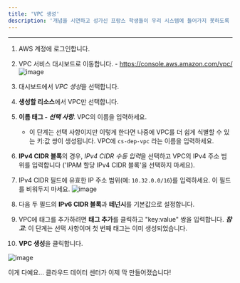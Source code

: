 ---
title: 'VPC 생성'
description: '개념을 시연하고 성가신 프랑스 학생들이 우리 시스템에 들어가지 못하도록 VPC를 만들어봅시다!'
---

---

1. AWS 계정에 로그인합니다.

2. VPC 서비스 대시보드로 이동합니다. - https://console.aws.amazon.com/vpc/
   ![image](https://github.com/user-attachments/assets/aa2932f6-7b1d-4653-b108-b6bc56f2c699)

3. 대시보드에서 *VPC 생성*을 선택합니다.

4. **생성할 리소스**에서 VPC만 선택합니다.

5. **이름 태그 - _선택 사항_**. VPC의 이름을 입력하세요.
   - 이 단계는 선택 사항이지만 이렇게 한다면 나중에 VPC를 더 쉽게 식별할 수 있는 키:값 쌍이 생성됩니다. VPC에 `cs-dep-vpc` 라는 이름을 입력하세요.

6. **IPv4 CIDR 블록**의 경우, *IPv4 CIDR 수동 입력*을 선택하고 VPC의 IPv4 주소 범위를 입력합니다 ('IPAM 할당 IPv4 CIDR 블록'을 선택하지 마세요).

7. IPv4 CIDR 필드에 유효한 IP 주소 범위(예: `10.32.0.0/16`)를 입력하세요. 이 필드를 비워두지 마세요.
   ![image](https://github.com/user-attachments/assets/1168bf8a-b9ac-4765-a485-e11eddd522f0)

8. 다음 두 필드의 **IPv6 CIDR 블록**과 **테넌시**를 기본값으로 설정합니다.

9. VPC에 태그를 추가하려면 **태그 추가**를 클릭하고 "key:value" 쌍을 입력합니다. **_참고_**: 이 단계는 선택 사항이며 첫 번째 태그는 이미 생성되었습니다.

10. **VPC 생성**을 클릭합니다.

![image](https://github.com/user-attachments/assets/ef6ce411-714f-43fc-b2ea-018ba3fc0b19)

이게 다예요... 클라우드 데이터 센터가 이제 막 만들어졌습니다!
